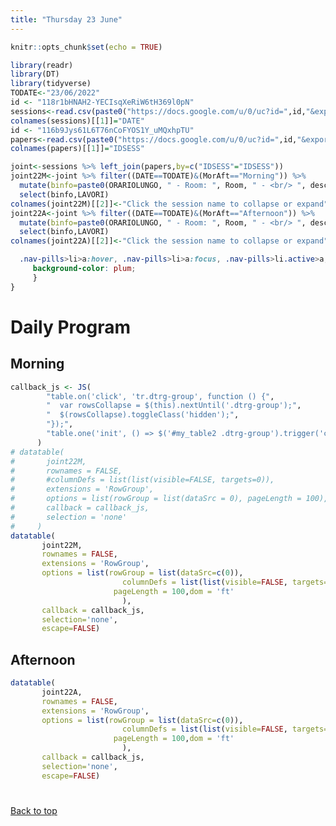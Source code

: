 ```yaml
---
title: "Thursday 23 June"
---
```


```r
knitr::opts_chunk$set(echo = TRUE)
```

```r
library(readr)
library(DT)
library(tidyverse)
TODATE<-"23/06/2022"
id <- "118r1bHNAH2-YECIsqXeRiW6tH369l0pN"
sessions<-read.csv(paste0("https://docs.google.com/u/0/uc?id=",id,"&export=download"),sep=";")
colnames(sessions)[[1]]="DATE"
id <- "116b9Jys61L6T76nCoFYOS1Y_uMQxhpTU"
papers<-read.csv(paste0("https://docs.google.com/u/0/uc?id=",id,"&export=download"),sep=";")
colnames(papers)[[1]]="IDSESS"

joint<-sessions %>% left_join(papers,by=c("IDSESS"="IDSESS"))
joint22M<-joint %>% filter((DATE==TODATE)&(MorAft=="Morning")) %>% 
  mutate(binfo=paste0(ORARIOLUNGO, " - Room: ", Room, " - <br/> ", description," Chair: ", CHAIR, " Disc.: ", DISCUSSANT)) %>% 
  select(binfo,LAVORI)
colnames(joint22M)[[2]]<-"Click the session name to collapse or expand"
joint22A<-joint %>% filter((DATE==TODATE)&(MorAft=="Afternoon")) %>% 
  mutate(binfo=paste0(ORARIOLUNGO, " - Room: ", Room, " - <br/> ", description," Chair: ", CHAIR, " Disc.: ", DISCUSSANT)) %>% 
  select(binfo,LAVORI)
colnames(joint22A)[[2]]<-"Click the session name to collapse or expand"
```

```css
  .nav-pills>li>a:hover, .nav-pills>li>a:focus, .nav-pills>li.active>a,     .nav-pills>li.active>a:hover, .nav-pills>li.active>a:focus{
     background-color: plum;
     }
}
```

# Daily Program {.tabset .tabset-fade .tabset-pills}

## Morning

```r
callback_js <- JS(
        "table.on('click', 'tr.dtrg-group', function () {",
        "  var rowsCollapse = $(this).nextUntil('.dtrg-group');",
        "  $(rowsCollapse).toggleClass('hidden');",
        "});",
        "table.one('init', () => $('#my_table2 .dtrg-group').trigger('click'))"
      )
# datatable(
#       joint22M,
#       rownames = FALSE,
#       #columnDefs = list(list(visible=FALSE, targets=0)),
#       extensions = 'RowGroup',
#       options = list(rowGroup = list(dataSrc = 0), pageLength = 100),
#       callback = callback_js,
#       selection = 'none'
#     )
datatable(
       joint22M,
       rownames = FALSE,
       extensions = 'RowGroup', 
       options = list(rowGroup = list(dataSrc=c(0)),
                         columnDefs = list(list(visible=FALSE, targets=c(0))),
                       pageLength = 100,dom = 'ft'
                         ),
       callback = callback_js,
       selection='none',
       escape=FALSE)


```

## Afternoon

```r
datatable(
       joint22A,
       rownames = FALSE,
       extensions = 'RowGroup', 
       options = list(rowGroup = list(dataSrc=c(0)),
                         columnDefs = list(list(visible=FALSE, targets=c(0))),
                       pageLength = 100,dom = 'ft'
                         ),
       callback = callback_js,
       selection='none',
       escape=FALSE)
```
# {-}

<a href="#top">Back to top</a>